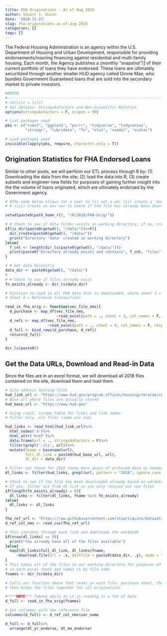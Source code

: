 ```yaml
---
title: FHA Originations - As of Aug 2018
author: Stuart I. Quinn
date: '2018-11-23'
slug: fha-originations-as-of-aug-2018
categories: []
tags: []
---
```


The Federal Housing Administration is an agency within the U.S. Department of Housing and Urban Development, responsible for providing endorsements/insuring financing against residential and multi-family housing. Each month, the Agency publishes a (monthly "snapshot")[1] of their current portfolio of loans they have endorsed. These loans are ultimately securitized through another smaller HUD agency called Ginnie Mae, who bundles Government Guaranteed loans that are sold into the secondary market to private investors. 

```r

#ADMIN
#-----------------------------------------------------------------------------
# rm(list = ls())
# Set options: StringsAsFactors and Non-Scientific Notation
options(stringsAsFactors = F, scipen = 99)

# List packages used
pks <- c("rvest", "ggplot2", "purrr", "tidyverse", "tidycensus",
         "stringr", "lubridate", "fs", "xlsx", "readxl", "scales")

# Load packages used
invisible(lapply(pks, require, character.only = T))

```

## Origination Statistics for FHA Endorsed Loans

Similar to other posts, we will perform our ETL process through R by: (1) Downloading the data from the site; (2) load the data into R; (3) create subsets and engineer new fields for purposes of gaining further insight into the the volume of loans originated, which are ultimately endorsed by the Government agency. 

```r

# #The code below allows for a user to (i) set a wd; (ii) create a 'data' subdirectory
# # (iii) Create an env var to check if the file has already been downloaded

setwd(paste0(path_home_r(), "/R/2018/FHA-Orig/"))

# # Check to see if data folder exists in working directory, if no, create
if(is_dir(paste0(getwd(), "/data/"))==F){
  dir_create(paste0(getwd(), "/data/"))
  print("Directory 'data' created in working directory")
}else{
  f_cnt <- length(dir_ls(paste0(getwd(), "/data/")))
  print(paste0("Directory already exists and contains", f_cnt, "files"))
}

# # Get data direcotry
data_dir <- paste0(getwd(), "/data/")
#
# # Check to see if files already exist
fn_exists_already <- dir_ls(data_dir)

# Function to read in all FHA data that is downloaded, where sheet 3 = Purchase Loans
# Sheet 4 = Refinance transactions

read_in_fha_orig <- function(vec_file_nms){
  d_purchase <- map_df(vec_file_nms, 
                       ~read_excel(path = ., sheet = 3, col_names = F, skip = 1))
  d_refi <- map_df(vec_file_nms, 
                   ~read_excel(path = ., sheet = 4, col_names = F, skip = 1))
  d_full <- bind_rows(d_purchase, d_refi)
  return(d_full)
}

dir_ls(paste0()

```

## Get the Data URLs, Download and Read-in Data

Since the files are in an excel format, we will download all 2018 files contained on the site, download them and load them. 

```r
# Site address hosting files
hud_link_url <- "https://www.hud.gov/program_offices/housing/rmra/oe/rpts/sfsnap/sfsnap"
# Base url where files are actually stored
hud_base_url <- "https://www.hud.gov"

# Using rvest, scrape table for links and link names
# Filter only .xls files (some are zip)

hud_links <- read_html(hud_link_url)%>%
  html_nodes('a')%>%
  html_attr('href')%>%
  data.frame(url = ., stringsAsFactors = F)%>%
  filter(grepl('.xls', url))%>%
  mutate(fname = basename(url),
         full_dl_link = paste0(hud_base_url, url),
         dl_dir = data_dir)

# Filter out those for 2018 (many more years of archived data as needed)
dl_links <- filter(hud_links, grepl(url, pattern = "2018", ignore.case = T))

# Check to see if the file has been downloaded already based on wd/data
# If yes, filter out from dl list so you only receive net new files
if(length(fn_exists_already) > 0){
  dl_links <- filter(dl_links, fname %in% fn_exists_already)
}else{
  dl_links <- dl_links
}

fha_ref_url <- "https://raw.githubusercontent.com/stuartiquinn/datasets/master/fha_originations/ref_file/1_ref_var_definitions.csv"
d_ref_col_nms <- read_csv(fha_ref_url)

# This iterates through each link and downloads the workbook 
if(nrow(dl_links) == 0){
  print("You already have all of the files available")
}else{
  map2(dl_links$full_dl_link, dl_links$fname,
     ~download.file(url = .x, destfile = paste0(data_dir, .y), mode = "wb"))
}
# This takes all of the files in our working directory for purposes of reading
# in each excel sheet and names it by file name
fnames <- dir_ls(data_dir)

# Calls our function above that reads in each file: purchase sheet, then refi sheet
# then binds the files together for all originations

#****NOTE*** Takesa while as it is reading in a lot of data
d_full <- read_in_fha_orig(fnames)

# Set colnames with the reference file
colnames(d_full) <- d_ref_col_nms$var_name

d_full <- d_full%>%
  arrange(dt_yr_endorse, dt_mo_endorse)


```


[1]: "https://www.hud.gov/program_offices/housing/rmra/oe/rpts/sfsnap/sfsnap"